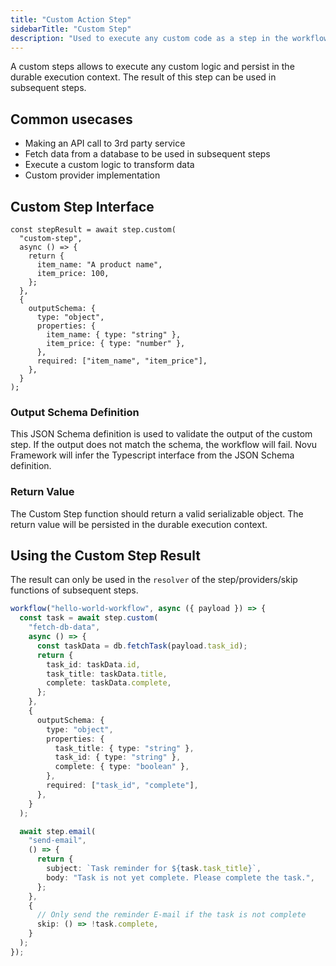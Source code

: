 ```yaml
---
title: "Custom Action Step"
sidebarTitle: "Custom Step"
description: "Used to execute any custom code as a step in the workflow."
---
```


A custom steps allows to execute any custom logic and persist in the durable execution context. The result of this step can be used in subsequent steps.

## Common usecases

- Making an API call to 3rd party service
- Fetch data from a database to be used in subsequent steps
- Execute a custom logic to transform data
- Custom provider implementation

## Custom Step Interface

```tsx
const stepResult = await step.custom(
  "custom-step",
  async () => {
    return {
      item_name: "A product name",
      item_price: 100,
    };
  },
  {
    outputSchema: {
      type: "object",
      properties: {
        item_name: { type: "string" },
        item_price: { type: "number" },
      },
      required: ["item_name", "item_price"],
    },
  }
);
```

### Output Schema Definition

This JSON Schema definition is used to validate the output of the custom step. If the output does not match the schema, the workflow will fail.
Novu Framework will infer the Typescript interface from the JSON Schema definition.

### Return Value

The Custom Step function should return a valid serializable object. The return value will be persisted in the durable execution context.

## Using the Custom Step Result

The result can only be used in the `resolver` of the step/providers/skip functions of subsequent steps.

```typescript
workflow("hello-world-workflow", async ({ payload }) => {
  const task = await step.custom(
    "fetch-db-data",
    async () => {
      const taskData = db.fetchTask(payload.task_id);
      return {
        task_id: taskData.id,
        task_title: taskData.title,
        complete: taskData.complete,
      };
    },
    {
      outputSchema: {
        type: "object",
        properties: {
          task_title: { type: "string" },
          task_id: { type: "string" },
          complete: { type: "boolean" },
        },
        required: ["task_id", "complete"],
      },
    }
  );

  await step.email(
    "send-email",
    () => {
      return {
        subject: `Task reminder for ${task.task_title}`,
        body: "Task is not yet complete. Please complete the task.",
      };
    },
    {
      // Only send the reminder E-mail if the task is not complete
      skip: () => !task.complete,
    }
  );
});
```
